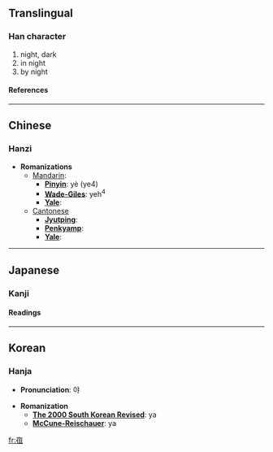 {{see|夜}}

==Translingual==
===Han character===
{{Han char|rad=亠|as=07|sn=9|four=|canj=卜人日一 (YOAM)}}
# night, dark
# in night
# by night
====References====
{{Han ref|kx=0089.081|dkj=00309|hdz=10287.030|uh=4EB1|ud=20145}}

----
==Chinese==
===Hanzi===


* '''Romanizations'''
** [[Mandarin]]:
*** '''[[Pinyin]]''': yè (ye4)
*** '''[[Wade-Giles]]''': yeh<sup>4</sup>
*** '''[[Yale]]''': 
**[[Cantonese]]
***'''[[Jyutping]]''':
***'''[[Penkyamp]]''': 
***'''[[Yale]]''': 


----
==Japanese==
===Kanji===


{{ja-kanji|grade=|rs=亠07}}
====Readings====
{{ja-readings|on=[[や]] (ya)|kun=[[よ]] (yo), [[よる]] (yoru)}}


----
==Korean==
===Hanja===

* '''Pronunciation''': 야

* '''Romanization'''
** '''[[The 2000 South Korean Revised Romanization|The 2000 South Korean Revised]]''': ya
** '''[[McCune-Reischauer]]''': ya


[[fr:亱]]